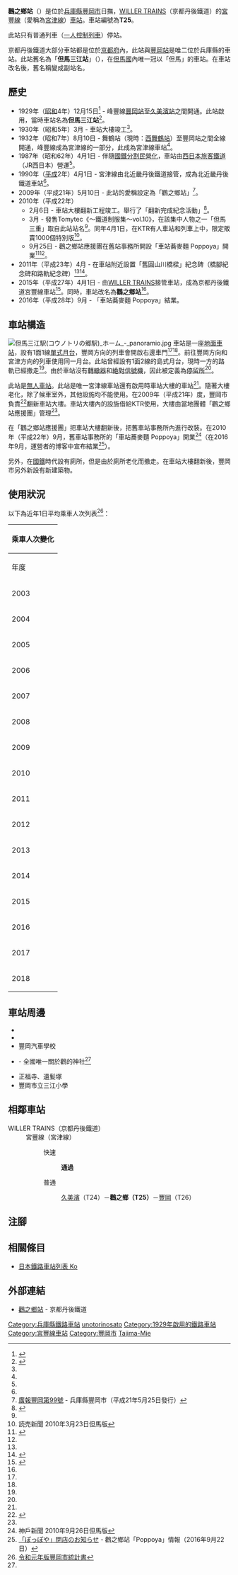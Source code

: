 {{NoteTA
|T=zh-hans:鹳之乡站;zh-hk:鸛之鄉站;zh-tw:鸛之鄉車站;
|1=zh-hans:鹳之乡站;zh-hk:鸛之鄉站;zh-tw:鸛之鄉車站;
}}
{{Infobox station
|公司色 = #ea4f6f
|站名 = 鸛之鄉*
|圖片 = Tajimamie2.jpg
|圖片說明 = 車站大樓（2010年2月）
|日文原名 = コウノトリの郷
|平假名 = こうのとりのさと
|羅馬拼音 = Kōnotori-no-sato
|副站名 = 
|電報略號 = ミエ←ミヱ
|所在地 = {{JPN}}[[兵庫縣|兵庫縣]][[豐岡市|豐岡市]]日撫
|座標 = {{coord|35|33|11.14|N|134|50|9.14|E|type:railwaystation_region:JP-24|display=inline,title}}
|車站構造 = [[地面車站|地面車站]]<ref name="eki"/><ref name="zeneki"/>
|月台配置 = 1面1線<ref name="eki"/><ref name="zeneki"/>
|啟用年月日 = 1929年（[[昭和|昭和]]4年）12月15日<ref name="zeneki"/>
|廢站年月日 = 
|乘客人數 = 1
|上下車人次 = 
|統計年度 = 2018
|轉車 = 
|全寬備註 = [[無人車站|無人車站]]<ref name="eki"/><ref name="zeneki"/><br>* 在1990年前，此站由[[西日本旅客鐵道|西日本旅客鐵道]]管理<ref name="sone14"/>。<br>在2015年前，此站曾經名為但馬三江站<ref name="改称"/>。
|adjacent = {{Adjacent stations|system=京都丹後鐵道|line=T|left=久美濱|right=豐岡|note-left=T24<br>8.6km|note-mid=T25<br>距離[[西舞鶴站|西舞鶴]]80.6km|note-right=T26<br>3.0km}}
}}
'''鸛之鄉站'''（{{jpn|j=コウノトリの郷駅|hg=こうのとりのさとえき|rm=Kōnotori-no-sato eki|f=y}}）是位於[[兵庫縣|兵庫縣]][[豐岡市|豐岡市]]日撫，[[WILLER_TRAINS|WILLER TRAINS]]（京都丹後鐵道）的[[宮豐線|宮豐線]]（愛稱為[[宮津線|宮津線]]）[[鐵路車站|車站]]。車站編號為'''T25'''。

此站只有普通列車（[[一人控制|一人控制列車]]）停站。

京都丹後鐵道大部分車站都是位於[[京都府|京都府]]內，此站與[[豐岡站_(兵庫縣)|豐岡站]]是唯二位於兵庫縣的車站。此站舊名為「'''但馬三江站'''」（{{jpn|j=但馬三江駅|hg=たじまみええき}}），在[[但馬國|但馬國]]內唯一冠以「但馬」的車站。在車站改名後，舊名稱變成副站名。

== 歷史 == 
* 1929年（[[昭和|昭和]]4年）12月15日<ref name="zeneki">{{Cite book |title=兵庫の鉄道全駅 JR・三セク |publisher=神戶新聞綜合出版中心 |date=2011-12-15 |isbn=9784343006028 |page=234|language=ja}}</ref> - 峰豐線[[豐岡站_(兵庫縣)|豐岡站]]至[[久美濱站|久美濱站]]之間開通。此站啟用，當時車站名為'''但馬三江站'''<ref name="sone14">{{Cite book|author={{Translink|ja|曽根悟|曾根悟}}（監修）|title=週刊 歴史でめぐる鉄道全路線 公営鉄道・私鉄|editor=朝日新聞出版分冊百科編集部（編集）|publisher={{Translink|ja|朝日新聞出版}}|series=週刊朝日百科|volume=14号 神戸電鉄・能勢電鉄・北条鉄道・北近畿タンゴ鉄道|date=2011-06-19|page=27-28|language=ja}}</ref>。
* 1930年（昭和5年）3月 - 車站大樓竣工<ref name="zeneki"/>。
* 1932年（昭和7年）8月10日 - 舞鶴站（現時：[[西舞鶴站|西舞鶴站]]）至豐岡站之間全線開通，峰豐線成為宮津線的一部分，此成為宮津線車站<ref name="sone14"/>。
* 1987年（昭和62年）4月1日 - 伴隨[[國鐵分割民營化|國鐵分割民營化]]，車站由[[西日本旅客鐵道|西日本旅客鐵道]]（JR西日本）營運<ref name="sone14"/>。 
* 1990年（[[平成|平成]]2年）4月1日 - 宮津線由北近畿丹後鐵道接管，成為北近畿丹後鐵道車站<ref name="sone14"/>。
* 2009年（平成21年）5月10日 - 此站的愛稱設定為「鸛之鄉站」<ref>[http://www.city.toyooka.lg.jp/www/contents/1242716273281/index.html 廣報豐岡第99號]{{ja icon}} - 兵庫縣豐岡市（平成21年5月25日發行）</ref>。
* 2010年（平成22年）
** 2月6日 - 車站大樓翻新工程竣工。舉行了「翻新完成紀念活動」<ref>{{Cite web |url=http://www.city.toyooka.lg.jp/www/contents/1265347554798/files/tajimamie.pdf |title=KTR 但馬三江駅改築完成記念イベント |publisher=豐岡市 |accessdate=2015-04-01|language=ja}}</ref>。
** 3月 - 發售Tomytec《{{Translink|ja|鉄道むすめ|鐵道娘}}～鐵道制服集～vol.10》，在該集中人物之一「但馬三重」取自此站站名<ref name="zeneki"/>。同年4月1日，在KTR有人車站和列車上中，限定販賣1000個特別版<ref>読売新聞 2010年3月23日但馬版</ref>。
** 9月25日 - 鸛之鄉站應援團在舊站事務所開設「車站蕎麥麵 Poppoya」開業<ref name="eki">{{Cite web |url=http://trains.willer.co.jp/station/konotori-no-sato/index.html |title=コウノトリの郷駅∣京都丹後鉄道 |publisher=京都丹後鉄道 |accessdate=2015-04-01|language=ja}}</ref><ref name="20100926kobe" />。
* 2011年（平成23年）4月 - 在車站附近設置「舊圓山川橋樑」紀念碑（橋腳紀念碑和路軌紀念碑）<ref name="zeneki" /><ref>{{Cite web |url=http://www.city.toyooka.lg.jp/www/contents/1303368764931/index.html |title=「旧円山川橋梁」記念モニュメントを設置しました |publisher=豊岡市 |accessdate=2015-04-01}}</ref>。
* 2015年（平成27年）4月1日 - 由[[WILLER_TRAINS|WILLER TRAINS]]接管車站，成為京都丹後鐵道宮豐線車站<ref name="改称">{{Cite news |title=KTR 経営主体変わり再生 但馬三江駅 「コウノトリの郷」に |newspaper=[[神戶新聞|神戶新聞]]（晨刊） |publisher=[[神戶新聞社|神戶新聞社]]|page=24（但馬W） |date=2015-04-01|language=ja}}</ref>。同時，車站改名為'''鸛之鄉站'''<ref name="改称"/>。
* 2016年（平成28年）9月 - 「車站蕎麥麵 Poppoya」結業。

== 車站構造 ==
[[File:但馬三江駅(コウノトリの郷駅)_ホーム_-_panoramio.jpg|thumb]]
車站是一座[[地面車站|地面車站]]，設有1面1線[[單式月台|單式月台]]，豐岡方向的列車會開啟右邊車門<ref name="eki"/><ref name="zeneki"/>。前往豐岡方向和宮津方向的列車使用同一月台。此站曾經設有1面2線的島式月台，現時一方的路軌已經撒走<ref name="zeneki"/>。由於車站沒有[[轉轍器|轉轍器]]和[[日本鐵路信號#主信號機|絶對信號機]]，因此被定義為[[停車場_(鐵路)|停留所]]<ref name="eki"/>。

此站是[[無人車站|無人車站]]。此站是唯一宮津線車站還有啟用時車站大樓的車站<ref name="zeneki"/>。隨著大樓老化，除了候車室外，其他設施均不能使用。在2009年（平成21年）度，豐岡市負責<ref>{{Cite web |url=http://www.city.toyooka.lg.jp/www/contents/1245402618429/index.html |title=平成21年度豊岡市補正予算の概要について |publisher=豊岡市 |accessdate=2015-04-01|language=ja}}</ref>翻新車站大樓。車站大樓內的設施借給KTR使用，大樓由當地團體「鸛之鄉站應援團」管理<ref name="eki"/>。

在「鸛之鄉站應援團」把車站大樓翻新後，把舊車站事務所內進行改裝。在2010年（平成22年）9月，舊車站事務所的「車站蕎麥麵 Poppoya」開業<ref name="20100926kobe">神戶新聞 2010年9月26日但馬版</ref>（在2016年9月，運營者的博客中宣布結業<ref>[https://ameblo.jp/popoyaayu/entry-12202582238.html 「ぽっぽや」閉店のお知らせ]{{ja icon}} - 鸛之鄉站「Poppoya」情報（2016年9月22日）</ref>）。

另外，在[[日本國有鐵道|國鐵]]時代設有廁所，但是由於廁所老化而撤走。在車站大樓翻新後，豐岡市另外新設有新建築物。

== 使用狀況 ==
以下為近年1日平均乘車人次列表<ref>[https://www.city.toyooka.lg.jp/_res/projects/default_project/_page_/001/003/133/01unyutuusin.pdf 令和元年版豐岡市統計書]{{ja icon}}</ref>：
{| class="wikitable" style="margin: 1em 0.2em; text-align: center; font-size: 85%;"
|- style="background: #ddd;"
!colspan="2"|乘車人次變化
|-
!年度 !! 1日平均乘車人次
|-
|2003
|3
|-
|2004
|3
|-
|2005
|3
|-
|2006
|6
|-
|2007
|2
|-
|2008
|5
|-
|2009
|5
|-
|2010
|6
|-
|2011
|3
|-
|2012
|3
|-
|2013
|2
|-
|2014
|1
|-
|2015
|2
|-
|2016
|2
|-
|2017
|3
|-
|2018
|1
|}

== 車站周邊 == 
* {{Translink|ja|国道178号|國道178號}}
* {{Translink|ja|国道312号|國道312號}}
* 豐岡汽車學校
* {{Translink|ja|久久比神社}} - 全國唯一關於鸛的神社<ref name="eki"/>
* 正福寺、{{Translink|ja|香林院|香林院|大石理玖}}遺髪塚
* 豐岡市立三江小學

== 相鄰車站 ==
; WILLER TRAINS（京都丹後鐵道）
: 宮豐線（宮津線）
:: 快速
::: '''通過'''
:: 普通
::: [[久美濱站|久美濱]]（T24）－'''鸛之鄉（T25）'''－[[豐岡站_(兵庫縣)|豐岡]]（T26）
== 注腳 ==
{{Reflist}}
== 相關條目 ==
{{Commonscat|Kōnotori-no-sato Station}}
* [[日本鐵路車站列表_Ko|日本鐵路車站列表 Ko]]
== 外部連結 ==
* [http://trains.willer.co.jp/station/konotori-no-sato/ 鸛之鄉站]{{ja icon}} - 京都丹後鐵道
{{宮津線}}
{{DEFAULTSORT:Konotori-no-sato}}
[[Category:兵庫縣鐵路車站|Category:兵庫縣鐵路車站]]
[[Category:日本鐵路車站_Ko|unotorinosato]]
[[Category:1929年啟用的鐵路車站|Category:1929年啟用的鐵路車站]]
[[Category:宮豐線車站|Category:宮豐線車站]]
[[Category:豐岡市|Category:豐岡市]]
[[Category:西日本旅客鐵道廢站|Tajima-Mie]]